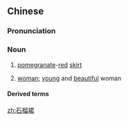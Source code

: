 ==Chinese==
{{zh-forms|type=21}}

===Pronunciation===
{{zh-pron
|m=shíliúqún,tl2=y
|c=sek6 lau4 kwan4
|cat=n
}}

===Noun===
{{zh-noun}}

# [[pomegranate]]-[[red]] [[skirt]]
# {{lb|zh|figurative}} [[woman]]; [[young]] and [[beautiful]] woman

====Derived terms====
{{zh-der|拜倒石榴裙下}}

[[zh:石榴裙]]